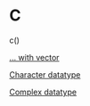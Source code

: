 # C {-}

c()

[... with vector](https://linkedin-learning.pxf.io/rwkly_vector)

[Character datatype](https://linkedin-learning.pxf.io/rweekly_atomics)

[Complex datatype](https://linkedin-learning.pxf.io/rweekly_atomics)

